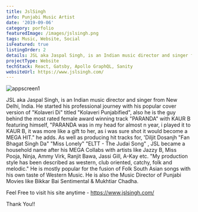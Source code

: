 ```yaml
---
title: JslSingh
info: Punjabi Music Artist
date: '2019-09-06'
category: porfolio
featuredImage: /images/jslsingh.png
tags: Music, Website, Social
isFeatured: true
listingOrder: 2
details: JSL aka Jaspal Singh, is an Indian music director and singer from New Delhi, India
projectType: Website
techStack: React, Gatsby, Apollo GraphQL, Sanity
websiteUrl: https://www.jslsingh.com/
---
```


![appscreen1](../images/jlsingh.jpg)

JSL aka Jaspal Singh, is an Indian music director and singer from New Delhi, India. He started his professional journey with his popular cover version of "Kolaveri Di" titled "Kolaveri Punjabified", also he is the guy behind the most rated female award winning track "PARANDA" with KAUR B featuring himself, "PARANDA was in my head for almost n year, i played it to KAUR B, it was more like a gift to her, as i was sure shot it would become a MEGA HIT." he adds. As well as producing hit tracks for, 'Diljit Dosanjh "Fan Bhagat Singh Da" "Miss Lonely" "ELTT - The Judai Song" , JSL became a household name after his MEGA Collabs with artists like Jazzy B, Miss Pooja, Ninja, Ammy Virk, Ranjit Bawa, Jassi Gill, A-Kay etc. "My production style has been described as western, club oriented, catchy, folk and melodic." He is mostly popular for the fusion of Folk South Asian songs with his own taste of Western Music. He is also the Music Director of Punjabi Movies like Bikkar Bai Sentimental & Mukhtiar Chadha.

Feel Free to visit his site anytime - https://www.jslsingh.com/

Thank You!!
